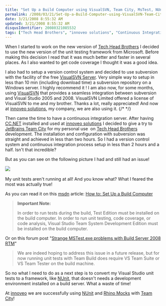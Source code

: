 ```yaml
---
title: "Set Up a Build Computer using VisualSVN, Team City, MsTest, NUnit"
permalink: /2008/03/21/Set-Up-a-Build-Computer-using-VisualSVN-Team-City-MsTest-NUnit/
date: 3/21/2008 8:55:32 AM
updated: 3/21/2008 8:55:32 AM
disqusIdentifier: 20080321085532
tags: ["Tech Head Brothers", "innoveo solutions", "Continuous Integration", "Team City", "Unit Test"]
---
```

When I started to work on the new version of [Tech Head Brothers](http://www.techheadbrothers.com/) I decided to use the new version of the unit testing framework from Microsoft. Before making this decision I read that it was much better and faster in several places. As I also wanted to get code coverage I thought it was a good idea.

I also had to setup a version control system and decided to use subversion with the facility of the free [VisualSVN Server](http://www.visualsvn.com/server/). Very simple way to setup in less than 10 min (including download time) a subversion repository on a Windows server. I highly recommend it ! I am also now, for some months, using [VisualSVN](http://www.visualsvn.com/features.html) that provides a seamless integration between subversion and Visual Studio 2005 and 2008. VisualSVN Limited offered a license of VisualSVN to me and my brother. Thanks a lot, really appreciated! And now at [innoveo solutions](http://www.innoveo.com/), my company, we are also using it.
{/* <!-- more --> */}

Then came the time to have a continuous integration server. After having [CC.NET](http://ccnet.thoughtworks.com/) installed and used at [innoveo solutions](http://www.innoveo.com/) I decided to give a try to [JetBrains Team City](http://www.jetbrains.com/teamcity/index.html) for my personal use  on [Tech Head Brothers](http://www.techheadbrothers.com/) development. The installation and configuration with subversion was straight and achieved in less than two hours. So I had a version control system and continuous integration process setup in less than 2 hours and a half. Isn't that incredible?

But as you can see on the following picture I had and still had an issue!

![](http://farm4.static.flickr.com/3109/2347957993_dae77fb72d_o.jpg) 

My unit tests aren't running at all! And you know what? What I feared the most was actually true!

As you can read it on this [msdn](http://msdn2.microsoft.com/) article: [How to: Set Up a Build Computer](http://msdn2.microsoft.com/en-us/library/ms181712.aspx) 

> **Important Note:**
> 
> In order to run tests during the build, Test Edition must be installed on the build computer. In order to run unit testing, code coverage, or code analysis, Visual Studio Team System Development Edition must be installed on the build computer.

Or on this forum post "[Strange MSTest.exe problems with Build Server 2008 RTM](http://forums.microsoft.com/MSDN/ShowPost.aspx?PostID=2694058&SiteID=1)" 

> We are indeed hoping to address this issue in a future release, but for now running unit tests with Team Build does require VS Team Suite or VS Team Tester on the build machine.

So no what I need to do as a next step is to convert my Visual Studio unit tests to a framework, like [NUnit](http://www.nunit.org/), that doesn't needs a development environment installed on a build server. What a waste of time! 

At [innoveo](http://www.innoveo.com/) we are successfully using [NUnit](http://www.nunit.org) and [Rhino Mocks](http://www.ayende.com/default.aspx) with [Team City](http://www.jetbrains.com/teamcity/index.html)!
